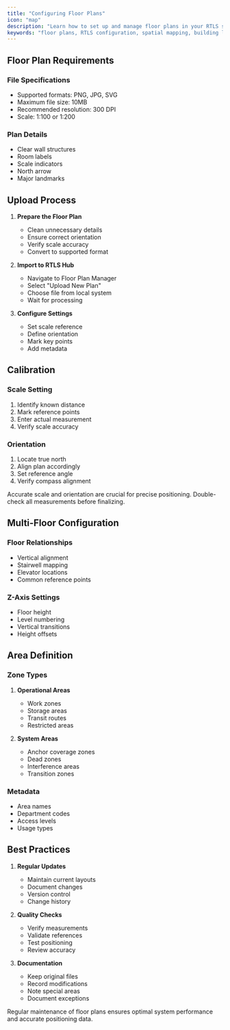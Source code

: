 ```yaml
---
title: "Configuring Floor Plans"
icon: "map"
description: "Learn how to set up and manage floor plans in your RTLS system"
keywords: "floor plans, RTLS configuration, spatial mapping, building layout, indoor positioning"
---
```


## Floor Plan Requirements

### File Specifications

* Supported formats: PNG, JPG, SVG
* Maximum file size: 10MB
* Recommended resolution: 300 DPI
* Scale: 1:100 or 1:200

### Plan Details

* Clear wall structures
* Room labels
* Scale indicators
* North arrow
* Major landmarks

## Upload Process

1. **Prepare the Floor Plan**
   * Clean unnecessary details
   * Ensure correct orientation
   * Verify scale accuracy
   * Convert to supported format

2. **Import to RTLS Hub**
   * Navigate to Floor Plan Manager
   * Select "Upload New Plan"
   * Choose file from local system
   * Wait for processing

3. **Configure Settings**
   * Set scale reference
   * Define orientation
   * Mark key points
   * Add metadata

## Calibration

### Scale Setting

1. Identify known distance
2. Mark reference points
3. Enter actual measurement
4. Verify scale accuracy

### Orientation

1. Locate true north
2. Align plan accordingly
3. Set reference angle
4. Verify compass alignment

<Callout type="warning" emoji="⚠️">
  Accurate scale and orientation are crucial for precise positioning. Double-check all measurements before finalizing.
</Callout>

## Multi-Floor Configuration

### Floor Relationships

* Vertical alignment
* Stairwell mapping
* Elevator locations
* Common reference points

### Z-Axis Settings

* Floor height
* Level numbering
* Vertical transitions
* Height offsets

## Area Definition

### Zone Types

1. **Operational Areas**
   * Work zones
   * Storage areas
   * Transit routes
   * Restricted areas

2. **System Areas**
   * Anchor coverage zones
   * Dead zones
   * Interference areas
   * Transition zones

### Metadata

* Area names
* Department codes
* Access levels
* Usage types

## Best Practices

1. **Regular Updates**
   * Maintain current layouts
   * Document changes
   * Version control
   * Change history

2. **Quality Checks**
   * Verify measurements
   * Validate references
   * Test positioning
   * Review accuracy

3. **Documentation**
   * Keep original files
   * Record modifications
   * Note special areas
   * Document exceptions

<Callout type="info" emoji="ℹ️">
  Regular maintenance of floor plans ensures optimal system performance and accurate positioning data.
</Callout>
